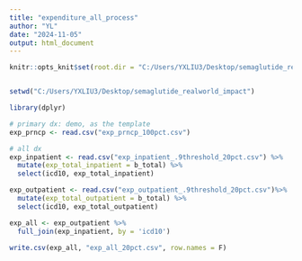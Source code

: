 ---
title: "expenditure_all_process"
author: "YL"
date: "2024-11-05"
output: html_document
---


```{r}

knitr::opts_knit$set(root.dir = "C:/Users/YXLIU3/Desktop/semaglutide_realworld_impact/icd10_exp_estimate")


setwd("C:/Users/YXLIU3/Desktop/semaglutide_realworld_impact")

library(dplyr)

# primary dx: demo, as the template
exp_prncp <- read.csv("exp_prncp_100pct.csv")

# all dx
exp_inpatient <- read.csv("exp_inpatient_.9threshold_20pct.csv") %>%
  mutate(exp_total_inpatient = b_total) %>%
  select(icd10, exp_total_inpatient)

exp_outpatient <- read.csv("exp_outpatient_.9threshold_20pct.csv")%>%
  mutate(exp_total_outpatient = b_total) %>%
  select(icd10, exp_total_outpatient)

exp_all <- exp_outpatient %>%
  full_join(exp_inpatient, by = 'icd10')

write.csv(exp_all, "exp_all_20pct.csv", row.names = F)


```